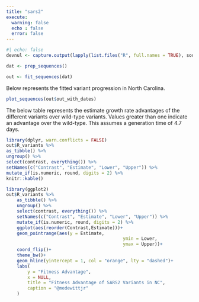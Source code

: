 ```yaml
---
title: "sars2"
execute:
  warning: false
  echo : false
  error: false
---
```


```r
#| echo: false
devnul <- capture.output(lapply(list.files("R", full.names = TRUE), source))

dat <- prep_sequences()

out <- fit_sequences(dat)

```

Below represents the fitted variant progression in North Carolina.

```r

plot_sequences(out$out_with_dates)

```

The below table represents the estimate growth rate advantages of the different variants over wild-type variants.
Values greater than one indicate an advantage over the wild-type.
This assumes a generation time of 4.7 days.

```r
library(dplyr, warn.conflicts = FALSE)
out$R_variants %>% 
as_tibble() %>% 
ungroup() %>% 
select(contrast, everything()) %>% 
setNames(c("Contrast", "Estimate", "Lower", "Upper")) %>% 
mutate_if(is.numeric, round, digits = 2) %>% 
knitr::kable()

```

```r
library(ggplot2)
out$R_variants %>% 
	as_tibble() %>% 
	ungroup() %>% 
	select(contrast, everything()) %>% 
	setNames(c("Contrast", "Estimate", "Lower", "Upper")) %>% 
	mutate_if(is.numeric, round, digits = 2) %>% 
	ggplot(aes(reorder(Contrast,Estimate)))+
	geom_pointrange(aes(y = Estimate, 
											ymin = Lower,
											ymax = Upper))+
	coord_flip()+
	theme_bw()+
	geom_hline(yintercept = 1, col = "orange", lty = "dashed")+
	labs(
		y = "Fitness Advantage",
		x = NULL,
		title = "Fitness Advantage of SARS2 Variants in NC",
		caption = "@medewittjr"
	)
```